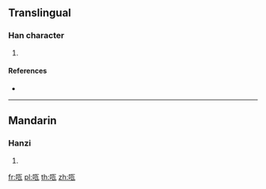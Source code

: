 ==Translingual==

===Han character===
{{Han char|rn=30|rad=口|as=05|sn=8|four=|canj=RMVN|ids=⿰口瓦}}

# {{defn|Han|sort=口05}}

====References====
* {{Han ref|kx=0185.211|dkj=03511|hdz=10588.060|uh=5493|ud=21651}}

----

==Mandarin==

===Hanzi===
{{cmn-hanzi|pin=[[wǎ]] ([[wa3]])|wg=wa<sup>3</sup>}}

# {{defn|lang=cmn|sort=口05}}

[[fr:咓]]
[[pl:咓]]
[[th:咓]]
[[zh:咓]]